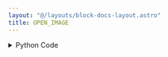 ```yaml
---
layout: "@/layouts/block-docs-layout.astro"
title: OPEN_IMAGE
---
```



<PythonDocsDisplay docstring={docstring} />

<details>
<summary>Python Code</summary>
```python
from os import path
from flojoy import flojoy, Image
from matplotlib import image
from numpy import asarray


@flojoy
def OPEN_IMAGE(file_path: str = "") -> Image:
    """The OPEN_IMAGE node loads an image file from disk and returns an image type DataContainer object.

    Inputs
    ------
    default: None

    Parameters
    ----------
    file_path : str
        path to the file to be loaded

    Returns
    -------
    Image
        Image loaded from specified file path
    """

    if not path.exists(file_path):
        raise ValueError("File path does not exist!")
    read_image = image.imread(file_path)
    data = asarray(read_image)

    red_channel = data[:, :, 0]
    green_channel = data[:, :, 1]
    blue_channel = data[:, :, 2]

    if data.shape[2] == 4:
        alpha_channel = data[:, :, 3]
    else:
        alpha_channel = None

    return Image(
        r=red_channel,
        g=green_channel,
        b=blue_channel,
        a=alpha_channel,
    )

```
[Find this Flojoy Block on GitHub](https://github.com/flojoy-ai/blocks/blob/main/blocks/EXTRACTORS/FILE/OPEN_IMAGE/OPEN_IMAGE.py)
</details>

## Example

<AppDisplay app={app} blockName="OPEN_IMAGE" client:visible />
